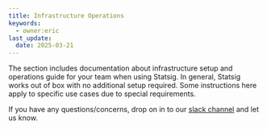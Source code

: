```yaml
---
title: Infrastructure Operations
keywords:
  - owner:eric
last_update:
  date: 2025-03-21
---
```


The section includes documentation about infrastructure setup and operations guide for your team when using Statsig. In general, Statsig works out of box with no additional setup required. Some instructions here apply to specific use cases due to special requirements.

If you have any questions/concerns, drop on in to our [slack channel](https://www.statsig.com/slack) and let us know.
